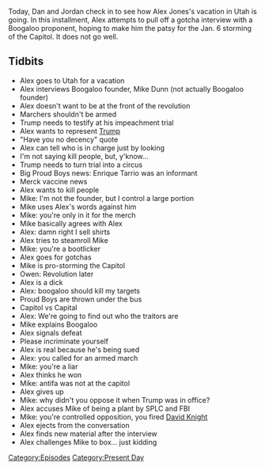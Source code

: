 {{DEFAULTSORT:
    #_EPISODE_0525:January 27, 2021
}}{{Episode
    | title           = January 27, 2021
    | caption         = Listen to this episode on [https://knowledgefight.libsyn.com/525-january-27-2021 Libsyn] [https://open.spotify.com/episode/207KSDkAYbMjyJuQ6cOO0K Spotify], Read the [[Transcript/525: January 27, 2021|Unofficial Transcript]]
    | episodeNumber   = 525
    | length          = 01:50:09
    | airDate         = January 29, 2021
    | coverageDate    = January 27, 2021
    | episodeType     = [[:Category:Present Day|Present Day]]
    | appearance      = [[Mike Dunn]], [[Enrique Tarrio]], [[Owen Shroyer]]
    | previousEpisode = [[524: Inauguration 2021]]
    | nextEpisode     = [[526: January 28-31, 2021]]
}}

{{Stub}}

Today, Dan and Jordan check in to see how Alex Jones's vacation in Utah is going. In this installment, Alex attempts to pull off a gotcha interview with a Boogaloo proponent, hoping to make him the patsy for the Jan. 6 storming of the Capitol. It does not go well.

==Tidbits==

*Alex goes to Utah for a vacation
*Alex interviews Boogaloo founder, Mike Dunn (not actually Boogaloo founder)
*Alex doesn't want to be at the front of the revolution
*Marchers shouldn't be armed
*Trump needs to testify at his impeachment trial
*Alex wants to represent [[Donald Trump|Trump]]
*"Have you no decency" quote
*Alex can tell who is in charge just by looking
*I'm not saying kill people, but, y'know...
*Trump needs to turn trial into a circus
*Big Proud Boys news: Enrique Tarrio was an informant
*Merck vaccine news
*Alex wants to kill people
*Mike: I'm not the founder, but I control a large portion
*Mike uses Alex's words against him
*Mike: you're only in it for the merch
*Mike basically agrees with Alex
*Alex: damn right I sell shirts
*Alex tries to steamroll Mike
*Mike: you're a bootlicker
*Alex goes for gotchas
*Mike is pro-storming the Capitol
*Owen: Revolution later
*Alex is a dick
*Alex: boogaloo should kill my targets
*Proud Boys are thrown under the bus
*Capitol vs Capital
*Alex: We're going to find out who the traitors are
*Mike explains Boogaloo
*Alex signals defeat
*Please incriminate yourself
*Alex is real because he's being sued
*Alex: you called for an armed march
*Mike: you're a liar
*Alex thinks he won
*Mike: antifa was not at the capitol
*Alex gives up
*Mike: why didn't you oppose it when Trump was in office?
*Alex accuses Mike of being a plant by SPLC and FBI
*Mike: you're controlled opposition, you fired [[David Knight]]
*Alex ejects from the conversation
*Alex finds new material after the interview
*Alex challenges Mike to box... just kidding

[[Category:Episodes]]
[[Category:Present Day]]
